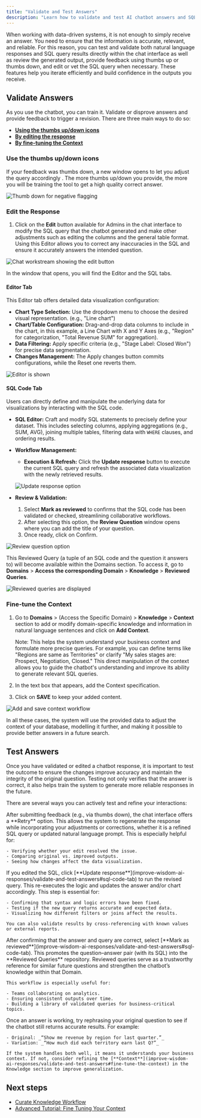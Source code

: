 ```yaml
---
title: "Validate and Test Answers"
description: "Learn how to validate and test AI chatbot answers and SQL queries for accuracy and reliability. This guide covers using feedback, editing SQL, and fine-tuning context to improve data-driven system outputs and build confidence in results."
---
```


When working with data-driven systems, it is not enough to simply receive an answer. You need to ensure that the information is accurate, relevant, and reliable. For this reason, you can test and validate both natural language responses and SQL query results directly within the chat interface as well as review the generated output, provide feedback using thumbs up or thumbs down, and edit or vet the SQL query when necessary. These features help you iterate efficiently and build confidence in the outputs you receive.

## Validate Answers

As you use the chatbot, you can train it. Validate or disprove answers and provide feedback to trigger a revision. There are three main ways to do so:

- [**Using the thumbs up/down icons**](#use-the-thumbs-updown-icons)
- [**By editing the response**](#edit-the-response)
- [**By fine-tuning the Context**](#fine-tune-the-context)

### Use the thumbs up/down icons

If your feedback was thumbs down, a new window opens to let you adjust the query accordingly . The more thumbs up/down you provide, the more you will be training the tool to get a high quality correct answer.

![Thumb down for negative flagging](/images/thumb-downv2.png)

### Edit the Response

1. Click on the **Edit** button available for Admins in the chat interface to modify the SQL query that the chatbot generated and make other adjustments such as editing the columns and the general table format. Using this Editor allows you to correct any inaccuracies in the SQL and ensure it accurately answers the intended question.

![Chat workstream showing the edit button](/images/chat-workstream-edit.png)

In the window that opens, you will find the Editor and the SQL tabs.

#### Editor Tab

This Editor tab offers detailed data visualization configuration:

- **Chart Type Selection:** Use the dropdown menu to choose the desired visual representation. (e.g., "Line chart")
- **Chart/Table Configuration:** Drag-and-drop data columns to include in the chart, in this example, a Line Chart with X and Y Axes (e.g., "Region" for categorization, "Total Revenue SUM" for aggregation).
- **Data Filtering:** Apply specific criteria (e.g., "Stage Label: Closed Won") for precise data segmentation.
- **Changes Management:**  The Apply changes button commits configurations, while the Reset one reverts them.

![Editor is shown](/images/editor-apply-changesv2.png)

#### SQL Code Tab

Users can directly define and manipulate the underlying data for visualizations by interacting with the SQL code.

- **SQL Editor:** Craft and modify SQL statements to precisely define your dataset. This includes selecting columns, applying aggregations (e.g., SUM, AVG), joining multiple tables, filtering data with `WHERE` clauses, and ordering results.
- **Workflow Management:**
  - **Execution & Refresh:** Click the **Update response** button to execute the current SQL query and refresh the associated data visualization with the newly retrieved results.

  ![Update response option](/images/update-response.png)
- **Review & Validation:**
  1. Select **Mark as reviewed** to confirms that the SQL code has been validated or checked, streamlining collaborative workflows.
  2. After selecting this option, the **Review Question** window opens where you can add the title of your question.
  3. Once ready, click on Confirm.

![Review question option](/images/review-question-v02-em.png)

This Reviewed Query (a tuple of an SQL code and the question it answers to) will become available within the Domains section. To access it, go to **Domains** \> **Access the corresponding Domain** \> **Knowledge** \> **Reviewed Queries**.

![Reviewed queries are displayed](/images/reviewed-queries-aa.png)

### Fine-tune the Context

1. Go to **Domains** \> (Access the Specific Domain) \> **Knowledge** \> **Context** section to add or modify domain-specific knowledge and information in natural language sentences and click on **Add Context**.

   Note: This helps the system understand your business context and formulate more precise queries. For example, you can define terms like "Regions are same as Territories" or clarify "My sales stages are: Prospect, Negotiation, Closed." This direct manipulation of the context allows you to guide the chatbot's understanding and improve its ability to generate relevant SQL queries.
2. In the text box that appears, add the Context specification.
3. Click on **SAVE** to keep your added content.

![Add and save context workflow](/images/add-and-save-context.png)

In all these cases, the system will use the provided data to adjust the context of your database, modelling it further, and making it possible to provide better answers in a future search.

## Test Answers

Once you have validated or edited a chatbot response, it is important to test the outcome to ensure the changes improve accuracy and maintain the integrity of the original question. Testing not only verifies that the answer is correct, it also helps train the system to generate more reliable responses in the future.

There are several ways you can actively test and refine your interactions:

<Steps>
  <Step title="Retry with Adjustments" icon="check">
    After submitting feedback (e.g., via thumbs down), the chat interface offers a **Retry** option. This allows the system to regenerate the response while incorporating your adjustments or corrections, whether it is a refined SQL query or updated natural language prompt. This is especially helpful for:

    - Verifying whether your edit resolved the issue.
    - Comparing original vs. improved outputs.
    - Seeing how changes affect the data visualization.
  </Step>
  <Step title="Use the Updated SQL to Re-Query the Dataset" icon="check">
    If you edited the SQL, click [**Update response**](improve-wisdom-ai-responses/validate-and-test-answers#sql-code-tab) to run the revised query. This re-executes the logic and updates the answer and/or chart accordingly. This step is essential for:

    - Confirming that syntax and logic errors have been fixed.
    - Testing if the new query returns accurate and expected data.
    - Visualizing how different filters or joins affect the results.

    You can also validate results by cross-referencing with known values or external reports.
  </Step>
  <Step title="Mark as Reviewed for Future Accuracy" icon="check">
    After confirming that the answer and query are correct, select [**Mark as reviewed**](improve-wisdom-ai-responses/validate-and-test-answers#sql-code-tab). This promotes the question–answer pair (with its SQL) into the **Reviewed Queries** repository. Reviewed queries serve as a trustworthy reference for similar future questions and strengthen the chatbot’s knowledge within that Domain.

    This workflow is especially useful for:

    - Teams collaborating on analytics.
    - Ensuring consistent outputs over time.
    - Building a library of validated queries for business-critical topics.
  </Step>
  <Step title="Test for Generalizability" icon="check">
    Once an answer is working, try rephrasing your original question to see if the chatbot still returns accurate results. For example:

    - Original: _“Show me revenue by region for last quarter.”_
    - Variation: _“How much did each territory earn last Q?”_

    If the system handles both well, it means it understands your business context. If not, consider refining the [**Context**](improve-wisdom-ai-responses/validate-and-test-answers#fine-tune-the-context) in the Knowledge section to improve generalization.
  </Step>
</Steps>

## Next steps

- [Curate Knowledge Workflow](/improve-wisdom-ai-responses/curate-knowledge-workflow)
- [Advanced Tutorial: Fine Tuning Your Context](/setting-up-wisdom-ai/advanced-tutorial-fine-tuning-your-context)